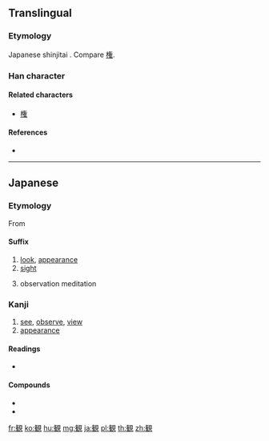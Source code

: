 {{character info/new}}
{{also|觀}}
==Translingual==
{{Han simplified forms|觀|観|观}}

===Etymology===
Japanese shinjitai {{Han simp|觀|f=艹|t=𠂉|f2=吅|t2=一}}. Compare [[権]].

===Han character===
{{Han char|rn=147|rad=見|as=11|sn=18|four=|canj=OGBUU}}

====Related characters====
* [[権]]

====References====
* {{Han ref|kx=1137.091|dkj=34955|dj=1604.140|hdz=63674.080|uh=89B3|ud=35251}}

----

==Japanese==
===Etymology===
From {{etyl|ltc|ja|sort=かん}} {{m|zh|觀|tr=kwan||look}}
====Suffix====
{{ja-pos|suffix|かん}}
# [[look]], [[appearance]]
# [[sight]]
# {{lb|ja|Buddhism|sort=かん}} observation meditation
===Kanji===
{{ja-kanji|grade=4|rs=見11|style=s|kyu=觀}}

# [[see]], [[observe]], [[view]]
# [[appearance]]

====Readings====
* {{ja-readings|goon=[[かん]] ([[kan]])|kun=[[みる]] ([[観る]], [[miru]]), [[しめす]] ([[shimesu]])|kanon=[[かん]] ([[kan]])}}

====Compounds====
* {{ja-r|観音|^かんのん}}
* {{ja-r|観念|かんねん}}

[[fr:観]]
[[ko:観]]
[[hu:観]]
[[mg:観]]
[[ja:観]]
[[pl:観]]
[[th:観]]
[[zh:観]]